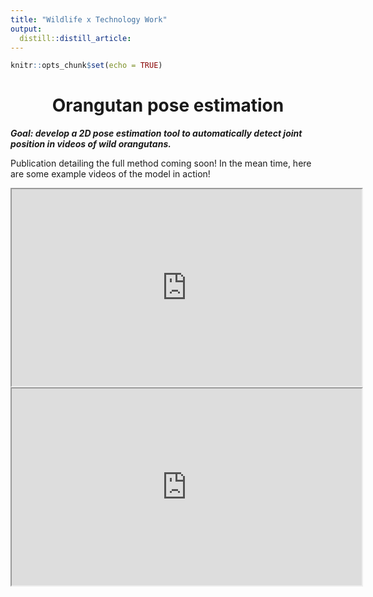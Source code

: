 ```yaml
---
title: "Wildlife x Technology Work"
output:
  distill::distill_article:
---
```


```r
knitr::opts_chunk$set(echo = TRUE)
```

# Orangutan pose estimation {style="text-align:center;"}

***Goal: develop a 2D pose estimation tool to automatically detect joint position in videos of wild orangutans.***

Publication detailing the full method coming soon! In the mean time, here are some example videos of the model in action!

<iframe width="560" height="315" src="https://www.youtube.com/embed/zTDKKoYHvb8?si=Uy2mhH12xGjW5T1S" data-external= "1" > </iframe>

<iframe width="560" height="315" src="https://www.youtube.com/embed/lWTq4YX8zuA" data-external= "1" > </iframe>